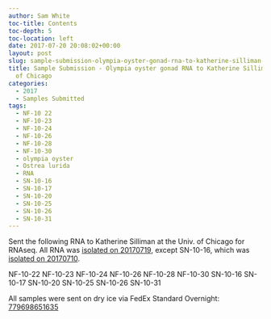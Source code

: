 ```yaml
---
author: Sam White
toc-title: Contents
toc-depth: 5
toc-location: left
date: 2017-07-20 20:08:02+00:00
layout: post
slug: sample-submission-olympia-oyster-gonad-rna-to-katherine-silliman-univ-of-chicago
title: Sample Submission - Olympia oyster gonad RNA to Katherine Silliman @ Univ.
  of Chicago
categories:
  - 2017
  - Samples Submitted
tags:
  - NF-10 22
  - NF-10-23
  - NF-10-24
  - NF-10-26
  - NF-10-28
  - NF-10-30
  - olympia oyster
  - Ostrea lurida
  - RNA
  - SN-10-16
  - SN-10-17
  - SN-10-20
  - SN-10-25
  - SN-10-26
  - SN-10-31
---
```


Sent the following RNA to Katherine Silliman at the Univ. of Chicago for RNAseq. All RNA was [isolated on 20170719](https://robertslab.github.io/sams-notebook/posts/2017/2017-07-19-rna-isolation-olympia-oyster-gonad-tissue-in-paraffin-histology-blocks-2/), except SN-10-16, which was [isolated on 20170710](https://robertslab.github.io/sams-notebook/2017/07/10/rna-isolation-olympia-oyster-gonad-tissue-in-paraffin-histology-blocks/).

NF-10-22
NF-10-23
NF-10-24
NF-10-26
NF-10-28
NF-10-30
SN-10-16
SN-10-17
SN-10-20
SN-10-25
SN-10-26
SN-10-31

All samples were sent on dry ice via FedEx Standard Overnight: [779698651635](https://www.fedex.com/apps/fedextrack/?action=track&tracknumbers=779698651635&clienttype=ivother)
